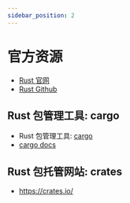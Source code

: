 ```yaml
---
sidebar_position: 2
---
```


# 官方资源

- [Rust 官网](https://www.rust-lang.org/zh-CN/)
- [Rust Github](https://github.com/rust-lang/rust)



## Rust 包管理工具: cargo

- Rust 包管理工具: [cargo](https://github.com/rust-lang/cargo)
- [cargo docs](https://doc.rust-lang.org/cargo/guide/)

## Rust 包托管网站: crates

- https://crates.io/
